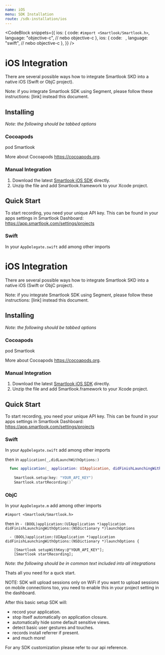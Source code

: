 ```yaml
---
name: iOS
menu: SDK Installation
route: /sdk-installation/ios
---
```



<CodeBlock
  snippets={{
    ios: {
      code: `
#import <Smartlook/Smartlook.h>
      `,
      language: "objective-c", // nebo objective-c
    },
    ios: {
      code: `
      `,
      language: "swift", // nebo objective-c
    },
  }}
/>

# iOS Integration

There are several possible ways how to integrate Smartlook SKD into a native iOS (Swift or ObjC project).

Note: if you integrate Smartlook SDK using Segment, please follow these instructions: [link] instead this document.

## Installing

*Note: the following should be tabbed options*

### Cocoapods

pod Smartlook

More about Cocoapods https://cocoapods.org.

### Manual Integration

1. Download the latest [Smartlook iOS SDK](https://sdk.smartlook.com/ios/smartlook-ios-sdk-1.2.5.59.zip) directly.
2. Unzip the file and add Smartlook.framework to your Xcode project.

## Quick Start 

To start recording, you need your unique API key. This can be found in your apps settings in Smartlook Dashboard: https://app.smartlook.com/settings/projects

### Swift

In your `AppDelegate.swift` add among other imports


# iOS Integration

There are several possible ways how to integrate Smartlook SKD into a native iOS (Swift or ObjC project).

Note: if you integrate Smartlook SDK using Segment, please follow these instructions: [link] instead this document.

## Installing

*Note: the following should be tabbed options*

### Cocoapods

pod Smartlook

More about Cocoapods https://cocoapods.org.

### Manual Integration

1. Download the latest [Smartlook iOS SDK](https://sdk.smartlook.com/ios/smartlook-ios-sdk-1.2.5.59.zip) directly.
2. Unzip the file and add Smartlook.framework to your Xcode project.

## Quick Start 

To start recording, you need your unique API key. This can be found in your apps settings in Smartlook Dashboard: https://app.smartlook.com/settings/projects

### Swift

In your `AppDelegate.swift` add among other imports



then in `application(_,didLaunchWithOptions:)`

```swift
  func application(_ application: UIApplication, didFinishLaunchingWithOptions launchOptions: [UIApplication.LaunchOptionsKey: Any]?) -> Bool {
        
    Smartlook.setup(key: "YOUR_API_KEY")
    Smartlook.startRecording()`
```

### ObjC

In your `AppDelegate.m` add among other imports

```objc
#import <Smartlook/Smartlook.h>
```

then in `- (BOOL)application:(UIApplication *)application didFinishLaunchingWithOptions:(NSDictionary *)launchOptions`

```objc
  - (BOOL)application:(UIApplication *)application didFinishLaunchingWithOptions:(NSDictionary *)launchOptions {
        
    [Smartlook setupWithKey:@"YOUR_API_KEY"];
    [Smartlook startRecording];
```

*Note: the following should be in common text included into all integrations*

Thats all you need for a quck start.

NOTE: SDK will upload sessions only on WiFi if you want to upload sessions on mobile connections too, you need to enable this in your project setting in the dashboard.

After this basic setup SDK will:
- record your application.
- stop itself automatically on application closure.
- automatically hide some default sensitive views.
- detect basic user gestures and touches.
- records install referrer if present.
- and much more!

For any SDK customization please refer to our api reference.
